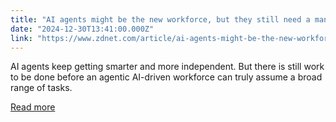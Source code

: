 ```yaml
---
title: "AI agents might be the new workforce, but they still need a manager"
date: "2024-12-30T13:41:00.000Z"
link: "https://www.zdnet.com/article/ai-agents-might-be-the-new-workforce-but-they-still-need-a-manager/"
---
```


AI agents keep getting smarter and more independent. But there is still work to be done before an agentic AI-driven workforce can truly assume a broad range of tasks.

[Read more](https://www.zdnet.com/article/ai-agents-might-be-the-new-workforce-but-they-still-need-a-manager/)
